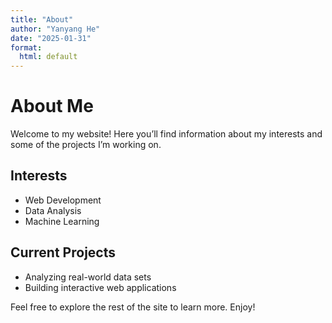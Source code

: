 ---
title: "About"
author: "Yanyang He"
date: "2025-01-31"
format:
  html: default
---

# About Me

Welcome to my website! Here you'll find information about my interests and some of the projects I'm working on. 

## Interests
- Web Development  
- Data Analysis  
- Machine Learning  

## Current Projects
- Analyzing real-world data sets  
- Building interactive web applications  

Feel free to explore the rest of the site to learn more. Enjoy!
